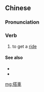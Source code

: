 {{also|搭车}}
==Chinese==
{{zh-forms|s=搭车}}

===Pronunciation===
{{zh-pron
|m=dāchē
|c=daap3 ce1
|h=pfs=tap-chhâ
|mn=tah-chhia
|cat=v
}}

===Verb===
{{zh-verb}}

# to get a [[ride]]

====See also====
* {{zh-l|搭便車}}
* {{zh-l|順風車}}

[[mg:搭車]]